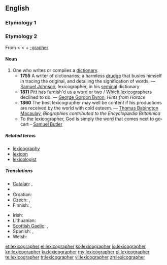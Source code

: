 ==English==
{{wikipedia}}

===Etymology 1===

===Etymology 2===
From {{etyl|grc}} {{term|λεξικός|tr=lexikos|sc=polytonic||of words}} < {{term|λέξις|tr=lexis|sc=polytonic||a saying, speech, word}} < {{term|λέγειν|tr=legein|sc=polytonic||to speak}} + [[-grapher]]

====Noun====
{{en-noun}}

# One who writes or compiles a [[dictionary]].
#* '''1755''' A writer of dictionaries; a harmless [[drudge]] that busies himself in tracing the original, and detailing the signification of words. &mdash; [[w:Samuel Johnson|Samuel Johnson]], lexicographer, in his [[seminal]] dictionary
#* '''1811''' Pitt has furnish'd us a word or two / Which lexicographers declined to do. &mdash; [[w:George Gordon Byron|George Gordon Byron]], ''Hints from Horace''
#* '''1860''' The best lexicographer may well be content if his productions are received by the world with cold esteem. &mdash; [[w:Thomas Babington Macaulay|Thomas Babington Macaulay]], ''Biographies contributed to the Encyclopædia Britannica''
#* To the lexicographer, God is simply the word that comes next to go-cart - [[q:Samuel Butler|Samuel Butler]]

=====Related terms=====
* [[lexicography]]
* [[lexicon]]
* [[lexicologist]]

=====Translations=====
{{trans-top|one who writes or compiles a dictionary}}
* [[Catalan]]: {{t|ca|lexicògraf|m}}, {{t|ca|lexicògrafa|f}}
* {{trreq|zho}}
* Croatian: {{t-|hr|leksikograf|m}}
* Czech: {{t-|cs|lexikograf|m}}, {{t-|cs|slovníkář|m}}
* Finnish: {{t|fi|sanakirjantekijä}},  {{t|fi|leksikografi}}
{{trans-mid}}
* Irish: {{t+|ga|foclóirí|m|xs=Irish}}
* Lithuanian: {{t|lt|leksikografas|m|xs=Lithuanian}}
* [[Scottish Gaelic]]: {{t|gd|faclairiche|m}}, {{t|gd|facladair|m}}
* Spanish: {{t|es|lexicógrafo|m}}, {{t|es|lexicógrafa|f}}
* Welsh: {{t-|cy|geiriadurwr|m|xs=Welsh}}
{{trans-bottom}}

[[et:lexicographer]]
[[el:lexicographer]]
[[ko:lexicographer]]
[[io:lexicographer]]
[[kn:lexicographer]]
[[ku:lexicographer]]
[[my:lexicographer]]
[[pl:lexicographer]]
[[te:lexicographer]]
[[tr:lexicographer]]
[[vi:lexicographer]]
[[zh:lexicographer]]